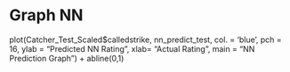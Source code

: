 # Graph NN

plot(Catcher_Test_Scaled$calledstrike, nn_predict_test, col. = 'blue', pch = 16, ylab = "Predicted NN Rating", xlab= "Actual Rating", main = "NN Prediction Graph") + abline(0,1)